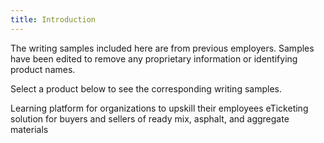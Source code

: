 ```yaml
---
title: Introduction
---
```


The writing samples included here are from previous employers. Samples have been edited to remove any proprietary information or identifying product names. 

Select a product below to see the corresponding writing samples.

<CardGroup cols={2}>
  <Card
    title="ProLearn"
    icon="pen-to-square"
    href="https://mintlify.com/docs/quickstart"
  >
    Learning platform for organizations to upskill their employees
  </Card>
  <Card
    title="Supply Connect"
    icon="image"
    href="https://mintlify.com/docs/development"
  >
    eTicketing solution for buyers and sellers of ready mix, asphalt, and aggregate materials 
  </Card>
</CardGroup>

